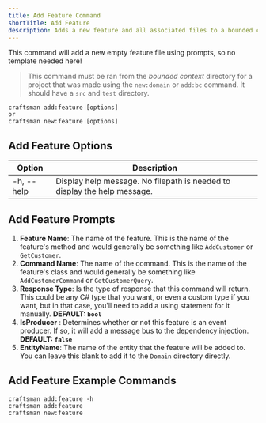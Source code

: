 ```yaml
---
title: Add Feature Command
shortTitle: Add Feature
description: Adds a new feature and all associated files to a bounded context.
---
```


This command will add a new empty feature file using prompts, so no template needed here!

> This command must be ran from the *bounded context* directory for a project that was made using the `new:domain` or `add:bc` command. It should have a `src` and `test` directory.

```shell
craftsman add:feature [options]
or
craftsman new:feature [options]
```

## Add Feature Options
| Option          | Description                                                  |
| --------------- | ------------------------------------------------------------ |
| -h, --help      | Display help message. No filepath is needed to display the help message.

## Add Feature Prompts
1. **Feature Name**: The name of the feature. This is the name of the feature's method and would generally be something like `AddCustomer` or `GetCustomer`.
2. **Command Name**: The name of the command. This is the name of the feature's class and would generally be something like `AddCustomerCommand` or `GetCustomerQuery`.
3. **Response Type**: Is the type of response that this command will return. This could be any C# type that you want, or even a custom type if you want, but in that case, you'll need to add a using statement for it manually. **DEFAULT: `bool`**
4. **IsProducer** : Determines whether or not this feature is an event producer. If so, it will add a message bus to the dependency injection. **DEFAULT: `false`**
5. **EntityName**: The name of the entity that the feature will be added to. You can leave this blank to add it to the `Domain` directory directly.

## Add Feature Example Commands
```shell
craftsman add:feature -h
craftsman add:feature
craftsman new:feature
```